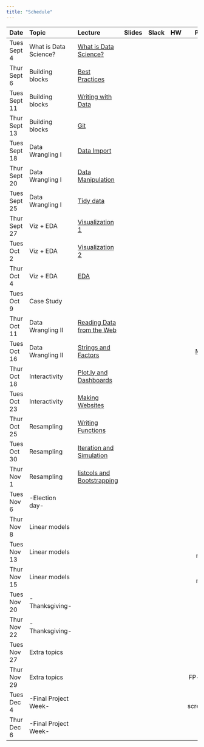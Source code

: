 ```yaml
---
title: "Schedule"
---
```


| Date          | Topic                 | Lecture                                                       | Slides                                                                        |  Slack                                          | HW                                                         |                        Projects |
|:------------- |:--------------------- |:--------------------------------------------------------------|:-----------------------------------------------------------------------------:|:-----------------------------------------------:|:----------------------------------------------------------:| -------------------------------:|
| Tues Sept 4   | What is Data Science? | [What is Data Science?](what_is_ds_i.html)                    | [<i class="fas fa-desktop fa-lg"></i>](slides/what_is_data_science_i.pdf)     | [<i class="fab fa-slack fa-lg"></i>](link)      | [<i class="far fa-file-code fa-lg"></i>](homework_0.html)  |                                 |   
| Thur Sept 6   | Building blocks       | [Best Practices](best_practices.html)                         | [<i class="fas fa-desktop fa-lg"></i>](slides/best_practices.pdf)             | [<i class="fab fa-slack fa-lg"></i>](link)      |                                                            |                                 |
| Tues Sept 11  | Building blocks       | [Writing with Data](writing_with_data.html)                   | [<i class="fas fa-desktop fa-lg"></i>](slides/writing_with_data.pdf)          | [<i class="fab fa-slack fa-lg"></i>](link)      |                                                            |                                 |
| Thur Sept 13  | Building blocks       | [Git](git.html)                                               | [<i class="fas fa-desktop fa-lg"></i>](slides/git.pdf)                        | [<i class="fab fa-slack fa-lg"></i>](link)      | [<i class="far fa-file-code fa-lg"></i>](homework_1.html)  |                                 |   
| Tues Sept 18  | Data Wrangling I      | [Data Import](data_import.html)                               | [<i class="fas fa-desktop fa-lg"></i>](slides/data_import.pdf)                | [<i class="fab fa-slack fa-lg"></i>](link)      |                                                            |                                 |
| Thur Sept 20  | Data Wrangling I      | [Data Manipulation](data_manipulation.html)                   | [<i class="fas fa-desktop fa-lg"></i>](slides/data_manipulation.pdf)          | [<i class="fab fa-slack fa-lg"></i>](link)      |                                                            |                                 |
| Tues Sept 25  | Data Wrangling I      | [Tidy data](tidy_data.html)                                   | [<i class="fas fa-desktop fa-lg"></i>](slides/tidy_data.pdf)                  | [<i class="fab fa-slack fa-lg"></i>](link)      | [<i class="far fa-file-code fa-lg"></i>](homework_2.html)  |                                 |   
| Thur Sept 27  | Viz + EDA             | [Visualization 1](visualization.html)                         | [<i class="fas fa-desktop fa-lg"></i>](slides/visualization_1.pdf)            | [<i class="fab fa-slack fa-lg"></i>](link)      |                                                            |                                 |
| Tues Oct 2    | Viz + EDA             | [Visualization 2](visualization.html)                         | [<i class="fas fa-desktop fa-lg"></i>](slides/visualization_2.pdf)            | [<i class="fab fa-slack fa-lg"></i>](link)      |                                                            |                                 |
| Thur Oct 4    | Viz + EDA             | [EDA](exploratory_analysis.html)                              | [<i class="fas fa-desktop fa-lg"></i>](slides/exploratory_analysis.pdf)       | [<i class="fab fa-slack fa-lg"></i>](link)      | [<i class="far fa-file-code fa-lg"></i>](homework_3.html)  |                                 |   
| Tues Oct 9    | Case Study            |                                                               | [<i class="fas fa-desktop fa-lg"></i>](link)                                  | [<i class="fab fa-slack fa-lg"></i>](link)      |                                                            |                                 |
| Thur Oct 11   | Data Wrangling II     | [Reading Data from the Web](reading_data_from_the_web.html)   | [<i class="fas fa-desktop fa-lg"></i>](slides/reading_data_from_the_web.pdf)  | [<i class="fab fa-slack fa-lg"></i>](link)      |                                                            |                                 |
| Tues Oct 16   | Data Wrangling II     | [Strings and Factors](strings_and_factors.html)               | [<i class="fas fa-desktop fa-lg"></i>](slides/strings_and_factors.pdf)        | [<i class="fab fa-slack fa-lg"></i>](link)      |                                                            | [Midterm](midterm_project.html) |
| Thur Oct 18   | Interactivity         | [Plot.ly and Dashboards](plotly_and_dashboards.html)          | [<i class="fas fa-desktop fa-lg"></i>](slides/plotly_and_dashboards.pdf)      | [<i class="fab fa-slack fa-lg"></i>](link)      |                                                            |                                 |
| Tues Oct 23   | Interactivity         | [Making Websites](making_websites.html)                       | [<i class="fas fa-desktop fa-lg"></i>](slides/making_websites.pdf)            | [<i class="fab fa-slack fa-lg"></i>](link)      | [<i class="far fa-file-code fa-lg"></i>](homework_4.html)  | [Final](final_project.html)     |
| Thur Oct 25   | Resampling            | [Writing Functions](writing_functions.html)                   | [<i class="fas fa-desktop fa-lg"></i>](link)                                  | [<i class="fab fa-slack fa-lg"></i>](link)      |                                                            |                                 |
| Tues Oct 30   | Resampling            | [Iteration and Simulation](iteration_and_simulation.html)     | [<i class="fas fa-desktop fa-lg"></i>](slides/iteration_and_simulation.pdf)   | [<i class="fab fa-slack fa-lg"></i>](link)      |                                                            |                                 |
| Thur Nov 1    | Resampling            | [listcols and Bootstrapping](listcols_and_bootstrapping.html) | [<i class="fas fa-desktop fa-lg"></i>](slides/listcols_and_bootstrapping.pdf) | [<i class="fab fa-slack fa-lg"></i>](link)      | [<i class="far fa-file-code fa-lg"></i>](homework_5.html)  |                                 |
| Tues Nov 6    | -Election day-        |                                                               |                                                                               |                                                 |                                                            |                                 |
| Thur Nov 8    | Linear models         |         | [<i class="fas fa-desktop fa-lg"></i>](link)  | [<i class="fab fa-slack fa-lg"></i>](link)      |      |     |
| Tues Nov 13   | Linear models         |         | [<i class="fas fa-desktop fa-lg"></i>](link)  | [<i class="fab fa-slack fa-lg"></i>](link)      |      | FP- meeting   |
| Thur Nov 15   | Linear models         |         | [<i class="fas fa-desktop fa-lg"></i>](link)  | [<i class="fab fa-slack fa-lg"></i>](link)      | [<i class="far fa-file-code fa-lg"></i>](homework_6.html)  | FP- meeting   |
| Tues Nov 20   | -Thanksgiving-        |         |                                               |                                                 |      |     |
| Thur Nov 22   | -Thanksgiving-        |         |                                               |                                                 |      |     |
| Tues Nov 27   | Extra topics          |         | [<i class="fas fa-desktop fa-lg"></i>](link)  | [<i class="fab fa-slack fa-lg"></i>](link)      |      |     |
| Thur Nov 29   | Extra topics          |         | [<i class="fas fa-desktop fa-lg"></i>](link)  | [<i class="fab fa-slack fa-lg"></i>](link)      | [<i class="far fa-file-code fa-lg"></i>](homework_7.html)  | FP- report   |
| Tues Dec 4    | -Final Project Week-  |         |                                               |                                                 |      | FP- screencast   |
| Thur Dec 6    | -Final Project Week-  |         |                                               |                                                 |      |     |


